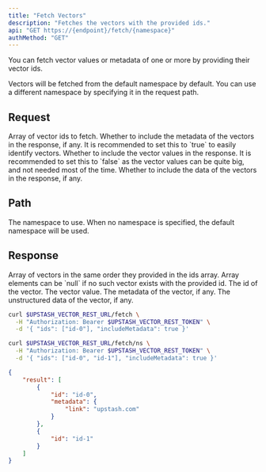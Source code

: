 ```yaml
---
title: "Fetch Vectors"
description: "Fetches the vectors with the provided ids."
api: "GET https://{endpoint}/fetch/{namespace}"
authMethod: "GET"
---
```


You can fetch vector values or metadata of one or more by providing
their vector ids.

<Tip>
  Vectors will be fetched from the default namespace by default.
  You can use a different namespace by specifying it in the request path.
</Tip>

## Request

<ParamField body="ids" type="string[]" required>
  Array of vector ids to fetch.
</ParamField>

<ParamField body="includeMetadata" type="boolean" default="false">
  Whether to include the metadata of the vectors in the response, if any.
  It is recommended to set this to `true` to easily identify vectors.
</ParamField>
<ParamField body="includeVectors" type="boolean" default="false">
  Whether to include the vector values in the response.
  It is recommended to set this to `false` as the vector values can be
  quite big, and not needed most of the time.
</ParamField>
<ParamField body="includeData" type="boolean" default="false">
  Whether to include the data of the vectors in the response, if any.
</ParamField>

## Path

<ParamField path="namespace" type="string" default="">
  The namespace to use.
  When no namespace is specified, the default namespace will be used.
</ParamField>

## Response

<ResponseField name="Vectors" type="Object[]">
  Array of vectors in the same order they provided in the ids array.
  Array elements can be `null` if no such vector exists with the provided id.
  <Expandable defaultOpen="true">
    <ResponseField name="id" type="string" required>
      The id of the vector.
    </ResponseField>
    <ResponseField name="vector" type="number[]">
      The vector value.
    </ResponseField>
    <ResponseField name="metadata" type="Object">
      The metadata of the vector, if any.
    </ResponseField>
    <ResponseField name="data" type="string">
      The unstructured data of the vector, if any.
    </ResponseField>
  </Expandable>
</ResponseField>

<RequestExample>

```sh curl
curl $UPSTASH_VECTOR_REST_URL/fetch \
  -H "Authorization: Bearer $UPSTASH_VECTOR_REST_TOKEN" \
  -d '{ "ids": ["id-0"], "includeMetadata": true }'
```

```sh curl (Namespace)
curl $UPSTASH_VECTOR_REST_URL/fetch/ns \
  -H "Authorization: Bearer $UPSTASH_VECTOR_REST_TOKEN" \
  -d '{ "ids": ["id-0", "id-1"], "includeMetadata": true }'
```

</RequestExample>

<ResponseExample>

```json 200 OK
{
    "result": [
        {
            "id": "id-0",
            "metadata": {
                "link": "upstash.com"
            }
        },
        {
            "id": "id-1"
        }
    ]
}
```

</ResponseExample>
